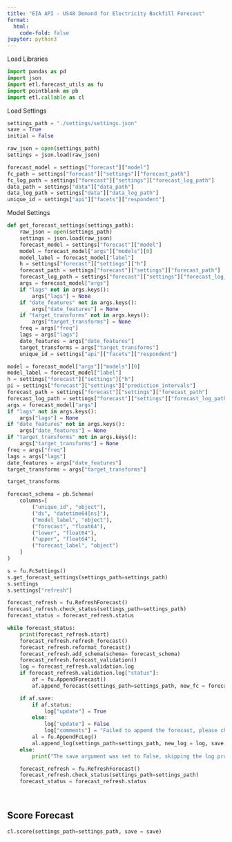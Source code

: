 ```yaml
---
title: "EIA API - US48 Demand for Electricity Backfill Forecast"
format:
  html:
    code-fold: false
jupyter: python3
---
```



Load Libraries

```python
import pandas as pd
import json
import etl.forecast_utils as fu
import pointblank as pb
import etl.callable as cl
```



Load Settings

```python
settings_path = "./settings/settings.json"
save = True
initial = False 

raw_json = open(settings_path)
settings = json.load(raw_json)
```


```python
forecast_model = settings["forecast"]["model"]
fc_path = settings["forecast"]["settings"]["forecast_path"]
fc_log_path = settings["forecast"]["settings"]["forecast_log_path"]
data_path = settings["data"]["data_path"]
data_log_path = settings["data"]["data_log_path"]
unique_id = settings["api"]["facets"]["respondent"]
```


Model Settings


```python
def get_forecast_settings(settings_path):
    raw_json = open(settings_path)
    settings = json.load(raw_json)
    forecast_model = settings["forecast"]["model"]
    model = forecast_model["args"]["models"][0]
    model_label = forecast_model["label"]
    h = settings["forecast"]["settings"]["h"] 
    forecast_path = settings["forecast"]["settings"]["forecast_path"]    
    forecast_log_path = settings["forecast"]["settings"]["forecast_log_path"]
    args = forecast_model["args"]
    if "lags" not in args.keys():
        args["lags"] = None
    if "date_features" not in args.keys():
        args["date_features"] = None
    if "target_transforms" not in args.keys():
        args["target_transforms"] = None
    freq = args["freq"]
    lags = args["lags"]
    date_features = args["date_features"]
    target_transforms = args["target_transforms"]
    unique_id = settings["api"]["facets"]["respondent"]
```

```python
model = forecast_model["args"]["models"][0]
model_label = forecast_model["label"]
h = settings["forecast"]["settings"]["h"] 
pi = settings["forecast"]["settings"]["prediction_intervals"]
forecast_path = settings["forecast"]["settings"]["forecast_path"]
forecast_log_path = settings["forecast"]["settings"]["forecast_log_path"]
args = forecast_model["args"]
if "lags" not in args.keys():
    args["lags"] = None
if "date_features" not in args.keys():
    args["date_features"] = None
if "target_transforms" not in args.keys():
    args["target_transforms"] = None
freq = args["freq"]
lags = args["lags"]
date_features = args["date_features"]
target_transforms = args["target_transforms"]

target_transforms

forecast_schema = pb.Schema(
    columns=[
        ("unique_id", "object"),
        ("ds", "datetime64[ns]"),   
        ("model_label", "object"),
        ("forecast", "float64"),
        ("lower", "float64"),
        ("upper", "float64"),
        ("forecast_label", "object")
    ]
)
```


```python
s = fu.FcSettings()
s.get_forecast_settings(settings_path=settings_path)
s.settings
s.settings["refresh"]
```

```python
forecast_refresh = fu.RefreshForecast()
forecast_refresh.check_status(settings_path=settings_path)
forecast_status = forecast_refresh.status
```



```python
while forecast_status:
    print(forecast_refresh.start)
    forecast_refresh.refresh_forecast()
    forecast_refresh.reformat_forecast()
    forecast_refresh.add_schema(schema= forecast_schema)
    forecast_refresh.forecast_validation()
    log = forecast_refresh.validation.log
    if forecast_refresh.validation.log["status"]:
        af = fu.AppendForecast()
        af.append_forecast(settings_path=settings_path, new_fc = forecast_refresh.forecast, schema = forecast_schema,save = save, initial= initial)

    if af.save:
        if af.status:
            log["update"] = True
        else:
            log["update"] = False
            log["comments"] = "Failed to append the forecast, please check the validation log"
        al = fu.AppendFcLog()
        al.append_log(settings_path=settings_path, new_log = log, save = save, initial = initial)   
    else:
        print("The save argument was set to False, skipping the log process")

    forecast_refresh = fu.RefreshForecast()
    forecast_refresh.check_status(settings_path=settings_path)
    forecast_status = forecast_refresh.status

    
```
## Score Forecast


```python
cl.score(settings_path=settings_path, save = save)
```